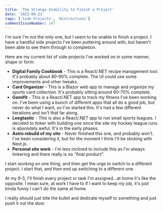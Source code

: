 ```yaml
---
title: 'The Strange Inability to Finish a Project'
date: '2023-09-23'
tags: ['Side Projects', 'Distractions']
commentIssueNumber: 147
---
```


I'm sure I'm not the only one, but I seem to be unable to finish a project. I have a handful side projects I've been puttering around with, but haven't been able to see them through to completion.

Here are my current list of side projects I've worked on in some manner, shape or form:

- **Digital Family Cookbook** - This is a React/.NET recipe management tool. It's probably about 80-90% complete. The UI could use some improvements and other tweaks.
- **Card Organizer** - This is a Blazor web app to manage and organize my sports card collection. It's probably sitting around 60-70% complete.
- **Gamifit** - This is a React/.NET app to track my fitness I've been working on. I've been using a bunch of different apps that all do a good job, but never do what I want, so I've started this. It's had a few different iterations and isn't that far along.
- **Leegtastic** - This is also a React/.NET app to run small sports leagues. I decided to tinker with building one since the site my hockey league runs is absolutely awful. It's in the early phases.
- **Astro rebuild of my site** - Never finished this one, and probably won't. I've been considering it, but for the moment I think I'll be sticking with Next.js.
- **Personal site work** - I'm less inclined to include this as I'm always tinkering and there really is no "final product".

I start working on one thing, and then get the urge to switch to a different project. I start that, and then end up switching to a different one.

At my 9-5, I'll finish every project or task I'm assigned...at home it's like the opposite. I mean sure, at work I have to if I want to keep my job, it's just kinda funny I can't do the same at home.

I really should just bite the bullet and dedicate myself to something and just push it out the door.